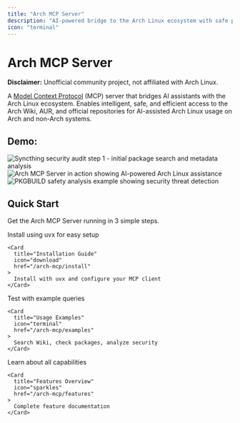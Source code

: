 ```yaml
---
title: "Arch MCP Server"
description: "AI-powered bridge to the Arch Linux ecosystem with safe package management and security-first workflows"
icon: "terminal"
---
```


# Arch MCP Server

**Disclaimer:** Unofficial community project, not affiliated with Arch Linux.

A [Model Context Protocol](https://modelcontextprotocol.io/) (MCP) server that bridges AI assistants with the Arch Linux ecosystem. Enables intelligent, safe, and efficient access to the Arch Wiki, AUR, and official repositories for AI-assisted Arch Linux usage on Arch and non-Arch systems.


## Demo:

<Columns cols={3}>

  <Frame caption="Package Security Check Using Multiple Tools">
    <img 
      src="/images/examples/syncthing1.png" 
      alt="Syncthing security audit step 1 - initial package search and metadata analysis" 
      style={{ borderRadius: '0.5rem', width: '100%' }}
    />
  </Frame>

  <Frame caption="AI-powered assistance for Arch Linux tasks through the MCP protocol">
    <img 
      src="/images/examples/wifi-troubleshooting.png" 
      alt="Arch MCP Server in action showing AI-powered Arch Linux assistance" 
      style={{ borderRadius: '0.5rem' }}
    />
  </Frame>

  <Frame caption="Example of PKGBUILD safety analysis">
    <img 
      src="/images/examples/analyze_pkgbuild_safety.png" 
      alt="PKGBUILD safety analysis example showing security threat detection" 
      style={{ borderRadius: '0.5rem' }}
    />
  </Frame>
  
</Columns>

## Quick Start

Get the Arch MCP Server running in 3 simple steps.

<Steps>
  <Step title="Install Arch MCP Server">
    Install using uvx for easy setup
    
    <Card
      title="Installation Guide"
      icon="download"
      href="/arch-mcp/install"
    >
      Install with uvx and configure your MCP client
    </Card>
  </Step>
  
  <Step title="Try It Out">
    Test with example queries
    
    <Card
      title="Usage Examples"
      icon="terminal"
      href="/arch-mcp/examples"
    >
      Search Wiki, check packages, analyze security
    </Card>
  </Step>
  
  <Step title="Explore Features">
    Learn about all capabilities
    
    <Card
      title="Features Overview"
      icon="sparkles"
      href="/arch-mcp/features"
    >
      Complete feature documentation
    </Card>
  </Step>
</Steps>


